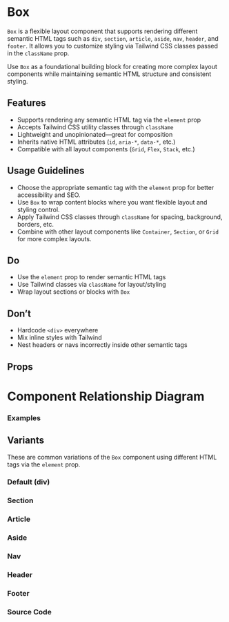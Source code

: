 
<Meta of={BoxStories} />

# Box

`Box` is a flexible layout component that supports rendering different semantic HTML tags such as `div`, `section`, `article`, `aside`, `nav`, `header`, and `footer`. It allows you to customize styling via Tailwind CSS classes passed in the `className` prop.

Use `Box` as a foundational building block for creating more complex layout components while maintaining semantic HTML structure and consistent styling.

## Features

- Supports rendering any semantic HTML tag via the `element` prop
- Accepts Tailwind CSS utility classes through `className`
- Lightweight and unopinionated—great for composition
- Inherits native HTML attributes (`id`, `aria-*`, `data-*`, etc.)
- Compatible with all layout components (`Grid`, `Flex`, `Stack`, etc.)

## Usage Guidelines

- Choose the appropriate semantic tag with the `element` prop for better accessibility and SEO.
- Use `Box` to wrap content blocks where you want flexible layout and styling control.
- Apply Tailwind CSS classes through `className` for spacing, background, borders, etc.
- Combine with other layout components like `Container`, `Section`, or `Grid` for more complex layouts.

## Do

- Use the `element` prop to render semantic HTML tags
- Use Tailwind classes via `className` for layout/styling
- Wrap layout sections or blocks with `Box`

## Don’t

- Hardcode `<div>` everywhere
- Mix inline styles with Tailwind
- Nest headers or navs incorrectly inside other semantic tags

## Props

<Controls of={BoxStories.Default} />

# Component Relationship Diagram

### Examples

## Variants

These are common variations of the `Box` component using different HTML tags via the `element` prop.

### Default (div)

<Canvas of={BoxStories.Default} />

### Section

<Canvas of={BoxStories.Section} />

### Article

<Canvas of={BoxStories.Article} />

### Aside

<Canvas of={BoxStories.Aside} />

### Nav

<Canvas of={BoxStories.Nav} />

### Header

<Canvas of={BoxStories.Header} />

### Footer

<Canvas of={BoxStories.Footer} />

### Source Code

<Source of={BoxStories.Footer} language="tsx" />
